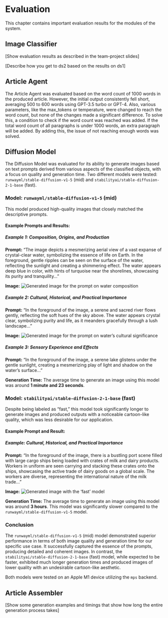 # Evaluation

This chapter contains important evaluation results for the modules of the system.

## Image Classifier

\[Show evaluation results as described in the team-project slides]

\[Describe how you get to ds2 based on the results on ds1]

## Article Agent

The Article Agent was evaluated based on the word count of 1000 words in the produced article. However, the initial output consistently fell short, averaging 500 to 600 words using GPT-3.5 turbo or GPT-4. Also, various parameters, like the max_tokens or temperature, were changed to reach the word count, but none of the changes made a significant difference.
To solve this, a condition to check if the word count was reached was added. If the total word count of all paragraphs is under 1000 words, an extra paragraph will be added. By adding this, the issue of not reaching enough words was solved.

## Diffusion Model

The Diffusion Model was evaluated for its ability to generate images based on text prompts derived from various aspects of the classified objects, with a focus on quality and generation time. Two different models were tested: `runwayml/stable-diffusion-v1-5` (mid) and `stabilityai/stable-diffusion-2-1-base` (fast).

### Model: `runwayml/stable-diffusion-v1-5` (mid)

This model produced high-quality images that closely matched the descriptive prompts.

#### Example Prompts and Results:

##### Example 1: Composition, Origins, and Production

**Prompt:** "The image depicts a mesmerizing aerial view of a vast expanse of crystal-clear water, symbolizing the essence of life on Earth. In the foreground, gentle ripples can be seen on the surface of the water, reflecting the sunlight and creating a shimmering effect. The water appears deep blue in color, with hints of turquoise near the shorelines, showcasing its purity and tranquility..."

**Image:**
![Generated image for the prompt on water composition](images/example-images/image_1_for_Water_stable-diffusion-v1-5\ \(mid\).png)

##### Example 2: Cultural, Historical, and Practical Importance

**Prompt:** "In the foreground of the image, a serene and sacred river flows gently, reflecting the soft hues of the sky above. The water appears crystal clear, symbolizing purity and life, as it meanders gracefully through a lush landscape..."

**Image:**
![Generated image for the prompt on water's cultural significance](images/example-images/image_2_for_Water_stable-diffusion-v1-5\ \(mid\).png)

##### Example 3: Sensory Experience and Effects

**Prompt:** "In the foreground of the image, a serene lake glistens under the gentle sunlight, creating a mesmerizing play of light and shadow on the water's surface..."

**Generation Time:** The average time to generate an image using this model was around **1 minute and 23 seconds**.

### Model: `stabilityai/stable-diffusion-2-1-base` (fast)

Despite being labeled as "fast," this model took significantly longer to generate images and produced outputs with a noticeable cartoon-like quality, which was less desirable for our application.

#### Example Prompt and Result:

##### Example: Cultural, Historical, and Practical Importance

**Prompt:** "In the foreground of the image, there is a bustling port scene filled with large cargo ships being loaded with crates of milk and dairy products. Workers in uniform are seen carrying and stacking these crates onto the ships, showcasing the active trade of dairy goods on a global scale. The workers are diverse, representing the international nature of the milk trade..."

**Image:**
![Generated image with the 'fast' model](images/example-images/image_2_stable-diffusion-2-1-base\ (fast).png)

**Generation Time:** The average time to generate an image using this model was around **3 hours**. This model was significantly slower compared to the `runwayml/stable-diffusion-v1-5` model.

### Conclusion

The `runwayml/stable-diffusion-v1-5` (mid) model demonstrated superior performance in terms of both image quality and generation time for our specific use case. It successfully captured the essence of the prompts, producing detailed and coherent images. In contrast, the `stabilityai/stable-diffusion-2-1-base` (fast) model, while expected to be faster, exhibited much longer generation times and produced images of lower quality with an undesirable cartoon-like aesthetic.

Both models were tested on an Apple M1 device utilizing the `mps` backend.

## Article Assembler

\[Show some generation examples and timings that show how long the entire generation process takes]
